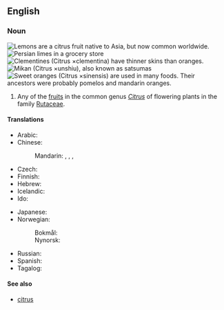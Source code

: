 ==English==
{{wikipedia}}
{{wikispecies|Citrus}}

===Noun===
{{en-noun}}
[[File:Lemon on a Wood Table.jpg|thumb|Lemons are a citrus fruit native to Asia, but now common worldwide.]]
[[File:Limes.jpg|thumb|[[Persian lime]]s in a grocery store]]
[[File:Clementinepeeled.jpg|thumb|right|[[clementine|Clementine]]s (''Citrus'' ×''clementina'') have thinner skins than oranges.]]
[[File:Citrus unshiu-unshu mikan-2.jpg|thumb|upright|[[mikan|Mikan]] (''Citrus'' ×''unshiu''), also known as satsumas]]
[[File:Ambersweet oranges.jpg|thumb|upright|[[sweet orange|Sweet orange]]s (''Citrus'' ×''sinensis'') are used in many foods. Their ancestors were probably [[pomelo]]s and [[mandarin orange]]s.]]
# Any of the [[fruit]]s in the common genus ''[[Citrus]]'' of flowering plants in the family [[Rutaceae]].

====Translations====
{{trans-top|fruit of genus Citrus}}
* Arabic: {{t-needed|ar}}
* Chinese:
*: Mandarin: {{t|cmn|[[柑橘類]][[水果]]|sc=Hani}}, {{t|cmn|[[柑橘类]][[水果]]|tr=gānjúlèi shuǐguǒ|sc=Hani}}, {{t|cmn|[[柑橘屬]][[水果]]|sc=Hani}}, {{t|cmn|[[柑橘属]][[水果]]|tr=gānjúshǔ shuǐguǒ|sc=Hani}}
* Czech: {{t|cs|citrusové ovoce|n}}
* Finnish: {{t+|fi|sitrushedelmä}}
* Hebrew: {{t+|he|פְּרִי הָדָר|m|tr=pri hadár}}
* Icelandic: {{t|is|sítrusávöxtur|m}}
* Ido: {{t+|io|citrus-frukto}}
{{trans-mid}}
* Japanese: {{t-needed|ja}}
* Norwegian:
*: Bokmål: {{t|nb|sitrusfrukt|m|f}}
*: Nynorsk: {{t|nn|sitrusfrukt|f}}
* Russian: {{t+|ru|цитрус|m}}
* Spanish: {{t+|es|cítrico|m}}
* Tagalog: {{t|tl|pamiga}}
{{trans-bottom}}

====See also====
* [[citrus]]